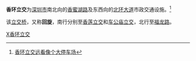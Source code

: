 '''香环立交'''为[[深圳市|深圳市]]南北向的[[香蜜湖路|香蜜湖路]]及东西向的[[北环大道|北环大道]]市政交通设施。<ref>[http://finance.qq.com/a/20101013/001080.htm 香环立交远看像个大停车场]</ref>

该[[立交桥|立交桥]]，又称'''回旋'''，南行分别至[[香莲立交|香莲立交]]和[[车公庙立交|车公庙立交]]，北行至[[福龙路|福龙路]]。


{{深圳小作品}}
[[Category:深圳道路|X香环立交]]
